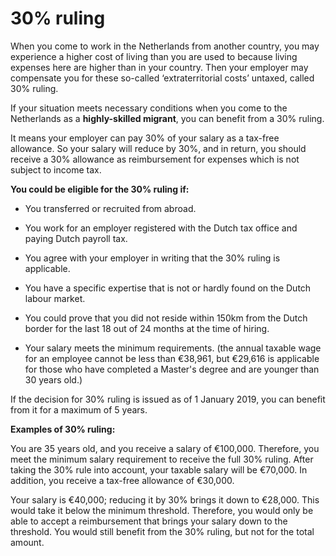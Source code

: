 
# 30% ruling 
When you come to work in the Netherlands from another country, you may experience a higher cost of living than you are used to because living expenses here are higher than in your country. Then your employer may compensate you for these so-called ‘extraterritorial costs’ untaxed, called 30% ruling. 

If your situation meets necessary conditions when you come to the Netherlands as a **highly-skilled migrant**, you can benefit from a 30% ruling. 

It means your employer can pay 30% of your salary as a tax-free allowance. So your salary will reduce by 30%, and in return, you should receive a 30% allowance as reimbursement for expenses which is not subject to income tax. 

**You could be eligible for the 30% ruling if:** 

- You transferred or recruited from abroad.

- You work for an employer registered with the Dutch tax office and paying Dutch payroll tax.

- You agree with your employer in writing that the 30% ruling is applicable.

- You have a specific expertise that is not or hardly found on the Dutch labour market.

- You could prove that you did not reside within 150km from the Dutch border for the last 18 out of 24 months at the time of hiring. 

- Your salary meets the minimum requirements. (the annual taxable wage for an employee cannot be less than €38,961, but €29,616 is applicable for those who have completed a Master's degree and are younger than 30 years old.) 

<Callout>
  If the decision for 30% ruling is issued as of 1 January 2019,  you can benefit from it for a maximum of 5 years. 
</Callout>


**Examples of 30% ruling:**

You are 35 years old, and you receive a salary of €100,000. Therefore, you meet the minimum salary requirement to receive the full 30% ruling. After taking the 30% rule into account, your taxable salary will be €70,000. In addition, you receive a tax-free allowance of €30,000.

Your salary is €40,000; reducing it by 30% brings it down to €28,000. This would take it below the minimum threshold. Therefore, you would only be able to accept a reimbursement that brings your salary down to the threshold. You would still benefit from the 30% ruling, but not for the total amount.
